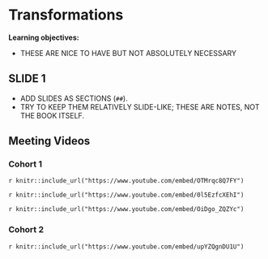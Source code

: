 # Transformations

**Learning objectives:**

- THESE ARE NICE TO HAVE BUT NOT ABSOLUTELY NECESSARY

## SLIDE 1

- ADD SLIDES AS SECTIONS (`##`).
- TRY TO KEEP THEM RELATIVELY SLIDE-LIKE; THESE ARE NOTES, NOT THE BOOK ITSELF.

## Meeting Videos

### Cohort 1

`r knitr::include_url("https://www.youtube.com/embed/OTMrqc8Q7FY")`

`r knitr::include_url("https://www.youtube.com/embed/0l5EzfcXEhI")`

`r knitr::include_url("https://www.youtube.com/embed/OiDgo_ZQZYc")`

### Cohort 2

`r knitr::include_url("https://www.youtube.com/embed/upYZQgnDU1U")`
